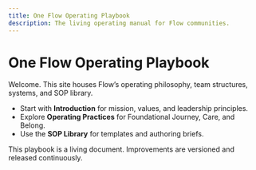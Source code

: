 ```yaml
---
title: One Flow Operating Playbook
description: The living operating manual for Flow communities.
---
```


# One Flow Operating Playbook

Welcome. This site houses Flow’s operating philosophy, team structures, systems, and SOP library.

- Start with **Introduction** for mission, values, and leadership principles.  
- Explore **Operating Practices** for Foundational Journey, Care, and Belong.  
- Use the **SOP Library** for templates and authoring briefs.

<Callout type="info">
This playbook is a living document. Improvements are versioned and released continuously.
</Callout>